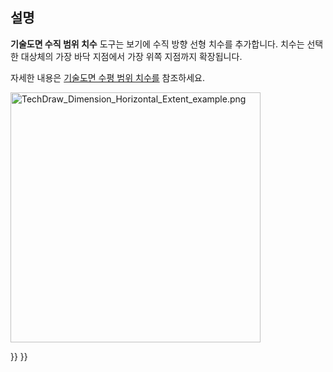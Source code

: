 <languages/>

{{Docnav
|[[TechDraw_HorizontalExtentDimension/ko|수평 범위 치수]]
|[[TechDraw_ExtensionCreateHorizChainDimension/ko|수평 직렬 치수]]
|[[TechDraw_Workbench/ko|기술도면 작업대]]
|IconL=TechDraw_HorizontalExtentDimension.svg
|IconR=TechDraw_ExtensionCreateHorizChainDimension.svg
|IconC=Workbench_TechDraw.svg
}}

{{GuiCommand
|Name=기술도면 수직 범위 치수
|MenuLocation=기술도면→ 치수→ 수직 범위 치수 삽입
|Workbenches=[[TechDraw_Workbench/ko|기술도면 작업대]]
|Version=0.19
|SeeAlso=[[TechDraw_LengthDimension/ko|기술도면 길이 치수]], [[TechDraw_HorizontalExtentDimension/ko|기술도면 수평 범위 치수]]
}}

<span id="Description"></span>
==설명==

'''기술도면 수직 범위 치수''' 도구는 보기에 수직 방향 선형 치수를 추가합니다. 치수는 선택한 대상체의 가장 바닥 지점에서 가장 위쪽 지점까지 확장됩니다.

자세한 내용은 [[TechDraw_HorizontalExtentDimension/ko|기술도면 수평 범위 치수]]를 참조하세요.

[[Image:TechDraw_Dimension_Horizontal_Extent_example.png|400px]]
{{Caption|B-조절곡선의 수평 및 수직 범위 치수}}


{{Docnav
|[[TechDraw_HorizontalExtentDimension/ko|수평 범위 치수]]
|[[TechDraw_ExtensionCreateHorizChainDimension/ko|수평 직렬 치수]]
|[[TechDraw_Workbench/ko|기술도면 작업대]]
|IconL=TechDraw_HorizontalExtentDimension.svg
|IconR=TechDraw_ExtensionCreateHorizChainDimension.svg
|IconC=Workbench_TechDraw.svg
}}

{{TechDraw_Tools_navi{{#translation:}}}}
{{Userdocnavi{{#translation:}}}}